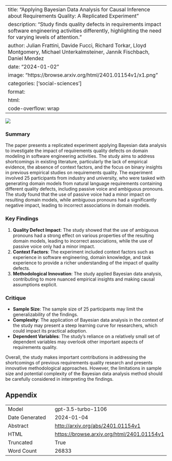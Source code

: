 
---
title: "Applying Bayesian Data Analysis for Causal Inference about Requirements Quality: A Replicated Experiment"
description: "Study finds quality defects in requirements impact software engineering activities differently, highlighting the need for varying levels of attention."
author: Julian Frattini, Davide Fucci, Richard Torkar, Lloyd Montgomery, Michael Unterkalmsteiner, Jannik Fischbach, Daniel Mendez
date: "2024-01-02"
image: "https://browse.arxiv.org/html/2401.01154v1/x1.png"
categories: ['social-sciences']
format:
  html:
    code-overflow: wrap
---

![](https://browse.arxiv.org/html/2401.01154v1/x1.png)

### Summary
The paper presents a replicated experiment applying Bayesian data analysis to investigate the impact of requirements quality defects on domain modeling in software engineering activities. The study aims to address shortcomings in existing literature, particularly the lack of empirical evidence, the absence of context factors, and the focus on binary insights in previous empirical studies on requirements quality. The experiment involved 25 participants from industry and university, who were tasked with generating domain models from natural language requirements containing different quality defects, including passive voice and ambiguous pronouns. The study found that the use of passive voice had a minor impact on resulting domain models, while ambiguous pronouns had a significantly negative impact, leading to incorrect associations in domain models.

### Key Findings
1. **Quality Defect Impact**: The study showed that the use of ambiguous pronouns had a strong effect on various properties of the resulting domain models, leading to incorrect associations, while the use of passive voice only had a minor impact.
2. **Context Factors**: The experiment included context factors such as experience in software engineering, domain knowledge, and task experience to provide a richer understanding of the impact of quality defects.
3. **Methodological Innovation**: The study applied Bayesian data analysis, contributing to more nuanced empirical insights and making causal assumptions explicit.

### Critique
- **Sample Size**: The sample size of 25 participants may limit the generalizability of the findings.
- **Complexity**: The application of Bayesian data analysis in the context of the study may present a steep learning curve for researchers, which could impact its practical adoption.
- **Dependent Variables**: The study's reliance on a relatively small set of dependent variables may overlook other important aspects of requirements quality.

Overall, the study makes important contributions in addressing the shortcomings of previous requirements quality research and presents innovative methodological approaches. However, the limitations in sample size and potential complexity of the Bayesian data analysis method should be carefully considered in interpreting the findings.

## Appendix

|          |          |
|----------|----------|
| Model     | gpt-3.5-turbo-1106       |
| Date Generated     | 2024-01-04       |
| Abstract | [http://arxiv.org/abs/2401.01154v1](http://arxiv.org/abs/2401.01154v1)        |
| HTML     | [https://browse.arxiv.org/html/2401.01154v1](https://browse.arxiv.org/html/2401.01154v1)       |
| Truncated       | True       |
| Word Count       | 26833       |